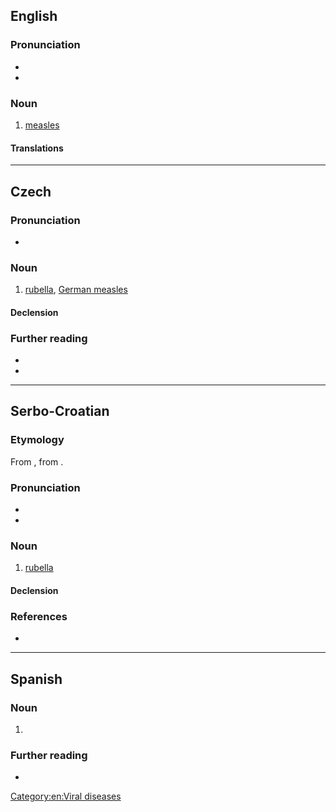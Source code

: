 {{also|rubéola}}
==English==

===Pronunciation===
* {{IPA|en|/ɹuˈbi.oʊ.la/}}
* {{rhymes|en|iələ|əʊlə|s=4}}

===Noun===
{{en-noun|-|s}}

# [[measles]]

====Translations====
{{trans-see|measles}}

[[Category:en:Viral diseases]]

----

==Czech==
{{wp|lang=cs}}

===Pronunciation===
* {{cs-IPA}}

===Noun===
{{cs-noun|g=f}}

# [[rubella]], [[German measles]]
#: {{syn|cs|zarděnky|růžovka}}

====Declension====
{{cs-decl-noun-auto|f|rubeo|l|a}}

===Further reading===
* {{R:PSJC}}
* {{R:SSJC}}

{{C|cs|Viral diseases}}

----

==Serbo-Croatian==

===Etymology===
From {{der|sh|NL.|rubeolus}}, from {{m|la|rubeus}}.

===Pronunciation===
* {{IPA|sh|/ruběoːla/}}
* {{hyphenation|sh|ru|be|o|la}}

===Noun===
{{sh-noun|g=f|head=rubèōla}}

# {{lb|sh|disease}} [[rubella]]

====Declension====
{{sh-decl-noun-unc
|rubeola
|rubeole
|rubeoli
|rubeolu
|rubeolo / rubeola
|rubeoli
|rubeolom
}}

===References===
* {{R:sh:HJP|dlhiWhU}}

----

==Spanish==

===Noun===
{{es-noun|f}}

# {{alternative form of|es|rubéola}}

===Further reading===
* {{R:es:DRAE}}